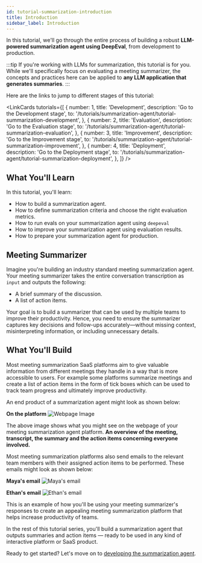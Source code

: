 ```yaml
---
id: tutorial-summarization-introduction
title: Introduction
sidebar_label: Introduction
---
```


In this tutorial, we'll go through the entire process of building a robust **LLM-powered summarization agent using DeepEval**, from development to production.

:::tip
If you're working with LLMs for summarization, this tutorial is for you. While we'll specifically focus on evaluating a meeting summarizer, the concepts and practices here can be applied to **any LLM application that generates summaries**.
:::

Here are the links to jump to different stages of this tutorial:


<LinkCards
    tutorials={[
        {
            number: 1,
            title: 'Development',
            description: 'Go to the Development stage',
            to: '/tutorials/summarization-agent/tutorial-summarization-development',
        },
        {
            number: 2,
            title: 'Evaluation',
            description: 'Go to the Evaluation stage',
            to: '/tutorials/summarization-agent/tutorial-summarization-evaluation',
        },
        {
            number: 3,
            title: 'Improvement',
            description: 'Go to the Improvement stage',
            to: '/tutorials/summarization-agent/tutorial-summarization-improvement',
        },
        {
            number: 4,
            title: 'Deployment',
            description: 'Go to the Deployment stage',
            to: '/tutorials/summarization-agent/tutorial-summarization-deployment',
        },
    ]}
/>

## What You'll Learn

In this tutorial, you'll learn:

- How to build a summarization agent.
- How to define summarization criteria and choose the right evaluation metrics.
- How to run evals on your summarization agent using `deepeval`
- How to improve your summarization agent using evaluation results.
- How to prepare your summarization agent for production.

## Meeting Summarizer

Imagine you're building an industry standard meeting summarization agent. Your meeting summarizer takes the entire conversation transcription as `input` and outputs the following:

- A brief summary of the discussion.
- A list of action items.

Your goal is to build a summarizer that can be used by multiple teams to improve their productivity. Hence, you need to ensure the summarizer captures key decisions and follow-ups accurately—without missing context, misinterpreting information, or including unnecessary details.

## What You'll Build

Most meeting summarization SaaS platforms aim to give valuable information from different meetings they handle in a way that is more accessible to users. For example some platforms summarize meetings and create a list of action items in the form of tick boxes which can be used to track team progress and ultimately improve productivity.


An end product of a summarization agent might look as shown below:

**On the platform**
![Webpage Image](./images/webpage.png)

The above image shows what you might see on the webpage of your meeting summarization agent platform. **An overview of the meeting, transcript, the summary and the action items concerning everyone involved.**

Most meeting summarization platforms also send emails to the relevant team members with their assigned action items to be performed. These emails might look as shown below:

**Maya's email**
![Maya's email](./images/maya-mail.png)

**Ethan's email**
![Ethan's email](./images/ethan-mail.png)

This is an example of how you'll be using your meeting summarizer's responses to create an appealing meeting summarization platform that helps increase productivity of teams.


In the rest of this tutorial series, you'll build a summarization agent that outputs summaries and action items — ready to be used in any kind of interactive platform or SaaS product.

Ready to get started? Let's move on to [developing the summarization agent](tutorial-summarization-development).